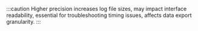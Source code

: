 :::caution
Higher precision increases log file sizes, may impact interface readability, essential for troubleshooting timing issues, affects data export granularity.
:::
